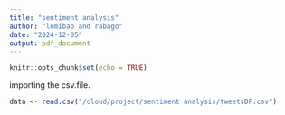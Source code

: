 ```yaml
---
title: "sentiment analysis"
author: "lomibao and rabago"
date: "2024-12-05"
output: pdf_document
---
```


```r
knitr::opts_chunk$set(echo = TRUE)
```
importing the csv.file.
```r
data <- read.csv("/cloud/project/sentiment analysis/tweetsDF.csv")
```

